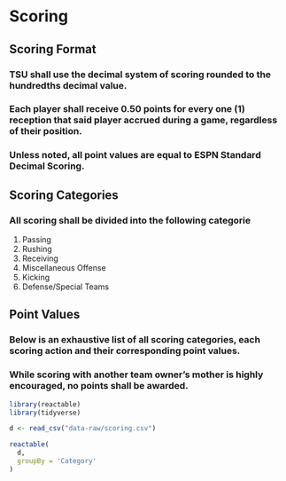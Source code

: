 # Scoring

## Scoring Format

### TSU shall use the decimal system of scoring rounded to the hundredths decimal value.

### Each player shall receive 0.50 points for every one (1) reception that said player accrued during a game, regardless of their position.

### Unless noted, all point values are equal to ESPN Standard Decimal Scoring.


## Scoring Categories

### All scoring shall be divided into the following categorie

1. Passing
1. Rushing
1. Receiving
1. Miscellaneous Offense
1. Kicking
1. Defense/Special Teams

## Point Values

### Below is an exhaustive list of all scoring categories, each scoring action and their corresponding point values.

### While scoring with another team owner’s mother is highly encouraged, no points shall be awarded.

```r
library(reactable)
library(tidyverse)

d <- read_csv("data-raw/scoring.csv") 

reactable(
  d,
  groupBy = 'Category'
)
```
